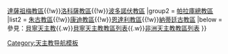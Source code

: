 {{Navbox
|name =貝寧天主教教區
|title = 貝寧天主教教區
|style = width: 575px
|group1 = [[天主教科托努總教區|科托努總教區]]
|list1 =[[天主教阿波美教區|阿波美教區]]{{!w}}[[天主教達薩祖梅教區|達薩祖梅教區]]{{!w}}[[天主教洛科薩教區|洛科薩教區]]{{!w}}[[天主教波多諾伏教區|波多諾伏教區]]
|group2 = [[天主教帕拉庫總教區|帕拉庫總教區]]
|list2 = [[天主教朱古教區|朱古教區]]{{!w}}[[天主教康迪教區|康迪教區]]{{!w}}[[天主教恩達利教區|恩達利教區]]{{!w}}[[天主教納蒂廷古教區|納蒂廷古教區]]
|below = 參見：[[貝寧天主教]]{{.w}}[[貝寧天主教教區列表]]{{.w}}[[非洲天主教教區列表]] 
}}<noinclude>
[[Category:天主教导航模板]]
</noinclude>